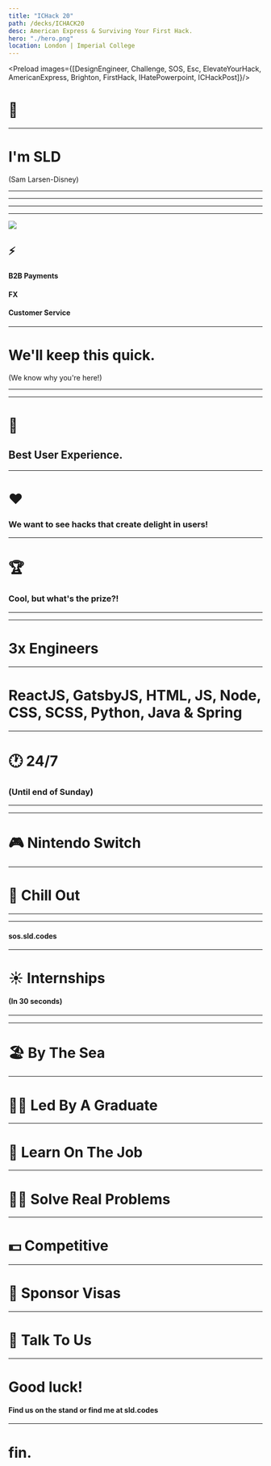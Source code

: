 ```yaml
---
title: "ICHack 20"
path: /decks/ICHACK20
desc: American Express & Surviving Your First Hack.
hero: "./hero.png"
location: London | Imperial College
---
```




<Preload images={[DesignEngineer, Challenge, SOS, Esc, ElevateYourHack, AmericanExpress, Brighton, FirstHack, IHatePowerpoint, ICHackPost]}/>

# 👋

---

# I'm SLD

(Sam Larsen-Disney)

---

<PresImage image={IHatePowerpoint}/>

---

<PresImage image={DesignEngineer}/>

---

<PresImage image={AmericanExpress}/>

---

<div className="pad-10 row">
    <div className="col-xs-6">
        <img src={ICHackPost}/>
    </div>
    <div className="col-xs-6 pad-5">
        <h2>⚡️</h2>
        <h4>B2B Payments</h4>
        <h4>FX</h4>
        <h4>Customer Service</h4>
    </div>
</div>

---


# We'll keep this quick.

(We know why you're here!)

---

<PresImage image={Challenge}/>

---

# 💪

## Best User Experience. 

---

# ❤️

### We want to see hacks that create delight in users!

---

# 🏆

### Cool, but what's the prize?!

---

<PresImage image={ElevateYourHack}/>

---

# 3x Engineers

---

<div class="container">

<h1>ReactJS, GatsbyJS, HTML, JS, Node, CSS, SCSS, Python, Java & Spring</h1>

</div>

---


# 🕐 24/7

### (Until end of Sunday)

---

<PresImage image={Esc}/>

---

# 🎮 Nintendo Switch

---

# 🤖 Chill Out

---


<PresImage image={FirstHack}/>

---

<PresImage image={SOS}/>

<h4 className="is-orange margin-0">sos.sld.codes</h4>

---

# ☀️ Internships
#### (In 30 seconds)

---

<PresImage image={Brighton}/>


---

# 🏖 By The Sea

---

# 👨‍🏫 Led By A Graduate

---


# 🚀 Learn On The Job

---

# 👩‍💻 Solve Real Problems

---

# 💵 Competitive

---

# 🛂 Sponsor Visas

---

# 💬 Talk To Us

---


# Good luck!

<h4> Find us on the stand or find me at <span className="is-pink"> sld.codes </span> </h4>

---

# fin.

